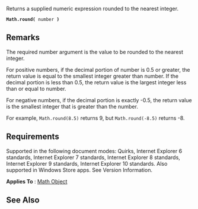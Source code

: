 Returns a supplied numeric expression rounded to the nearest integer.

 '''Math.round(''' number ''')'''

==Remarks==
The required number argument is the value to be rounded to the nearest integer.

For positive numbers, if the decimal portion of number is 0.5 or greater, the return value is equal to the smallest integer greater than number. If the decimal portion is less than 0.5, the return value is the largest integer less than or equal to number.

For negative numbers, if the decimal portion is exactly -0.5, the return value is the smallest integer that is greater than the number.

For example, <code>Math.round(8.5)</code> returns 9, but <code>Math.round(-8.5)</code> returns -8.


==Requirements==
Supported in the following document modes: Quirks, Internet Explorer 6 standards, Internet Explorer 7 standards, Internet Explorer 8 standards, Internet Explorer 9 standards, Internet Explorer 10 standards. Also supported in Windows Store apps. See Version Information.

'''Applies To''' : [[javascript/Math|Math Object]]


==See Also==

              
